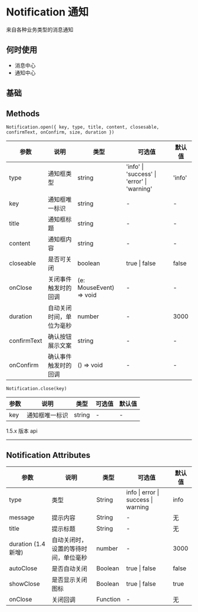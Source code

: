 # Notification 通知

来自各种业务类型的消息通知

## 何时使用

- 消息中心
- 通知中心

## 基础


<DemoBase />

## Methods

`Notification.open({ key, type, title, content, closesable, confirmText, onConfirm, size, duration })`

| 参数        | 说明                     | 类型                    | 可选值                                      | 默认值 |
| ----------- | ------------------------ | ----------------------- | ------------------------------------------- | ------ |
| type        | 通知框类型               | string                  | 'info' \| 'success' \| 'error' \| 'warning' | 'info' |
| key         | 通知框唯一标识           | string                  | -                                           | -      |
| title       | 通知框标题               | string                  | -                                           | -      |
| content     | 通知框内容               | string                  | -                                           | -      |
| closeable   | 是否可关闭               | boolean                 | true \| false                               | false  |
| onClose     | 关闭事件触发时的回调     | (e: MouseEvent) => void | -                                           | -      |
| duration    | 自动关闭时间，单位为毫秒 | number                  | -                                           | 3000   |
| confirmText | 确认按钮展示文案         | string                  | -                                           | -      |
| onConfirm   | 确认事件触发时的回调     | () => void              | -                                           | -      |

`Notification.close(key)`

| 参数 | 说明           | 类型   | 可选值 | 默认值 |
| ---- | -------------- | ------ | ------ | ------ |
| key  | 通知框唯一标识 | string | -      | -      |

<div style={{ position: 'relative' }}>
  <span
    style={{
      position: 'absolute',
      background: '#fff',
      left: '50%',
      transform: 'translate(-50%, -50%)',
      fontSize: '14px',
      padding: 8,
      color: '#999'
    }}
  >
    1.5.x 版本 api
  </span>
  <hr style={{ marginTop: 50, marginBottom: 20, border: '0.5px dashed #c8c8c8' }} />
</div>

## Notification Attributes

| 参数                | 说明                                 | 类型     | 可选值                              | 默认值 |
| ------------------- | ------------------------------------ | -------- | ----------------------------------- | ------ |
| type                | 类型                                 | String   | info \| error \| success \| warning | info   |
| message             | 提示内容                             | String   | -                                   | 无     |
| title               | 提示标题                             | String   | -                                   | 无     |
| duration (1.4 新增) | 自动关闭时，设置的等待时间，单位毫秒 | number   | -                                   | 3000   |
| autoClose           | 是否自动关闭                         | Boolean  | true \| false                       | false  |
| showClose           | 是否显示关闭图标                     | Boolean  | true \| false                       | true   |
| onClose             | 关闭回调                             | Function | -                                   | 无     |
